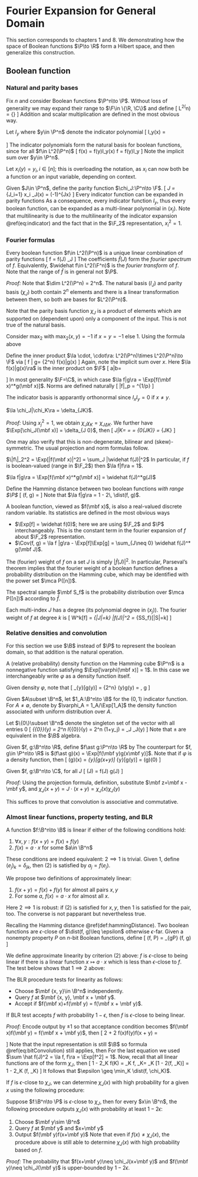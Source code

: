 # Fourier Expansion for General Domain {#Sec1}

This section corresponds to chapters $1$ and $8$. 
We demonstrating how the space of Boolean functions 
$\P\to \R$ form a Hilbert space, and then generalize this construction.

## Boolean function
### Natural and parity bases {-}
Fix $n$ and consider Boolean functions $\P^n\to \P$. 
Without loss of generality we may expand their range to $\F\in \{\R, \C\}$ 
and define 
\[ 
    L^2(\P^n) = \{\text{all functions $\P^n\to \F$}\}
\] 
Addition and scalar multiplication are defined in the most obvious way. 

::: {.definition name="natural basis of boolean functions"}
Let $I_y$ where $y\in \P^n$ denote the indicator polynomial 
\[ 
    I_y(x) = \begin{cases}
        1 & x = y \\ 0 & \text{else}
    \end{cases}
\] 
The indicator polynomials form the natural basis for boolean functions, 
since for all $f\in L^2(\P^n)$
\[ 
    f(x) = f(y)I_y(x) \implies f = f(y)I_y
\] 
Note the implicit sum over $y\in \P^n$. 
:::

Let $x_i(y) = y_i, i\in [n]$; this is overloading the notation, as 
$x_i$ can now both be a function or an input variable, depending on context.

::: {.definition name="parity function"}
Given $J\in \P^n$, define the parity function $\chi_J:\P^n\to \F$. 
\[ 
    \chi_J = \prod_{J_i=1} x_i \implies \chi_J(x) = (-1)^{J\cdot x}
\] 
Every indicator function can be expanded in parity functions 
\begin{equation}
   I_y = \prod_{i=1}^n \df{1+y_ix_i}{2} \impliedby (\exists i: x_i\neq y_i\implies I_y=0)
   (\#eq:indicator)
\end{equation}
As a consequence, every indicator function $I_y$, thus every 
boolean function, can be expanded as a 
multi-linear polynomial in $(x_j)$. Note that multilinearity is due 
to the multilinearity of the indicator expansion \@ref(eq:indicator) and the 
fact that in the $\F_2$ representation, $x_i^2=1$. 
:::

### Fourier formulas {-}
::: {.theorem name="fourier expansion of boolean functions"}
Every boolean function $f\in L^2(\P^n)$ is a unique linear combination of parity functions 
\[ 
    f = \widehat f(J) \chi_J 
\] 
The coefficients $\widehat f(J)$ form the _fourier spectrum_ of $f$. Equivalently, 
$\widehat f\in L^2(\F^n)$ is the _fourier transform_ of $f$. Note that the range of $\widehat f$ 
is in general not $\P$. 
:::
_Proof:_ Note that $\dim L^2(\P^n) = 2^n$. 
The natural basis $(I_J)$ and parity basis $(\chi_J)$ both contain $2^n$ 
elements and there is a linear transformation between them, so both are bases 
for $L^2(\P^n)$. 

::: {.remark name="product structure of fourier basis"}
Note that the parity basis function $\chi_J$ is a product of elements which are supported on 
(dependent upon) only a component of the input. This is not true of the natural basis. 
:::

::: {.definition name="natural and fourier expansions of max"}
Consider $\max_2$ with $\max_2(x, y)=-1$ if $x=y=-1$ else $1$. 
Using the formula above 
\begin{align}
    {\max}_2 
    &= I_{(1, 1)} + I_{(1, -1)} + I_{(-1, 1)} - I_{(-1, -1)}  \\ 
    &= \df 1 4 (1+x_1)(1+x_2) + \df 1 4 (1+x_1)(1-x_2) + \df 1 4 (1-x_1)(1+x_2) - \df 1 4 (1-x_1)(1-x_2) \\ 
    &= \cdots = \df 1 2 (1 + x_1 + x_2 - x_1x_2)
\end{align}
:::

::: {.definition name="inner product"}
Define the inner product $\la \cdot, \cdot\ra: L^2(\P^n)\times L^2(\P^n)\to \F$ via 
\[ 
    \la f | g\ra = \df 1 {2^n} \la f(x)|g(x)\ra 
\] 
Again, note the implicit sum over $x$. Here $\la f(x)|g(x)\ra$ is the inner product on $\F$ 
\[ 
    \la a|b\ra = \begin{cases}
        ab & \F=\R \\ 
        a^*b & \F=\C
    \end{cases}
\] 
In most generality $\F=\C$, in which case 
$\la f|g\ra = \Exp[f(\mbf x)^*g(\mbf x)]$. 
Norms are defined naturally 
\[ 
    \|f\|_p = \Exp[|f(\mbf x)|^{p}]^{1/p}
\] 
:::
The indicator basis is apparantly orthonormal since $I_xI_y=0$ if $x\neq y$. 

::: {.theorem name="orthonormality of fourier basis"}
$\la \chi_J|\chi_K\ra = \delta_{JK}$. 
:::
_Proof:_ Using $x_j^2=1$, we obtain $\chi_J\chi_K=\chi_{J\Delta K}$. 
We further have $\Exp[\chi_J(\mbf x)] = \delta_{J 0}$, then 
\[ 
    \la \chi_J|\chi_K\ra = \Exp[\chi_J(\mbf x)\chi_K(\mbf x)] = 
    \Exp[\chi_{J\Delta K}(\mbf x)] = \delta_{0(J\Delta K)} = \delta_{JK}
\] 

One may also verify that this is non-degenerate, bilinear and (skew)-symmetric. 
The usual projection and norm formulas follow. 

::: {.theorem name="Parseval's theorem"} 
$\|f\|_2^2 = \Exp[|f(\mbf x)|^2] = \sum_J |\widehat f(J)|^2$
In particular, if $f$ is boolean-valued (range in $\F_2$) then 
$\la f|f\ra = 1$. 
:::

::: {.theorem name="Plancherel's theorem"} 
$\la f|g\ra = \Exp[f(\mbf x)^*g(\mbf x)] = \widehat f(J)^*g(J)$
:::

::: {.definition #hammingDistance name="Hamming distance"}
Define the Hamming distance between two boolean functions _with range $\P$_ 
\[ 
    \dist(f, g) = \Pr[f(\mbf x)\neq g(\mbf x)]
\] 
Note that $\la f|g\ra = 1 - 2\, \dist(f, g)$. 
:::

::: {.definition name="boolean function statistics"}
A boolean function, viewed as $f(\mbf x)$, is also a real-valued discrete 
random variable. Its statistics are defined in the most obvious ways 

- $\Exp[f] = \widehat f(0)$; here we are using $\F_2$ and $\P$ interchangeably. 
    This is the constant term in the fourier expansion of $f$ about $\F_2$ representation. 
- $\Cov(f, g) = \la f |g\ra - \Exp[f]\Exp[g] = \sum_{J\neq 0} \widehat f(J)^* g(\mbf J)$. 
::: 

::: {.definition name="fourier weight, spectral sample, degree weight"}
The (fourier) weight of $f$ on a set $J$ is simply $|\widehat f(J)|^2$. 
In particular, Parseval's theorem implies that the fourier weight of a boolean function 
defines a probability distribution on the Hamming cube, which may be identified 
with the power set $\mca P([n])$. 

The spectral sample $\mbf S_f$ is the probability distribution over $\mca P([n])$ 
according to $\widehat f$. 

Each multi-index $J$ has a degree (its polynomial degree in $(x_j)$). 
The fourier weight of $f$ at degree $k$ is 
\[ 
    \mbf W^k[f] = \sum_{|J|=k} |\widehat f(J)|^2 = \Pr_{S\sim \mca S_f}[|S|=k]
\] 
:::

### Relative densities and convolution {-}
For this section we use $\B$ instead of $\P$ to represent the boolean 
domain, so that addition is the natural operation. 

::: {.definition name="density function"}
A (relative probability) density function on the Hamming cube $\P^n$ 
is a nonnegative function satisfying $\Exp[\varphi(\mbf x)] = 1$. 
In this case we interchangeably write $\varphi$ as a density function itself. 
:::
Given density $\varphi$, note that 
\[ 
    \Exp_{\mbf y\sim \varphi}[g(\mbf y)] = \df 1 {2^n} \varphi(y)g(y) 
    = \la \varphi, g\ra 
\] 

::: {.definition name="indicator function"}
Given $A\subset \B^n$, let $1_A:\B^n\to \B$ for the $(0, 1)$ indicator 
function. 
For $A\neq \emptyset$, denote by $\varphi_A = 1_A/\Exp[1_A]$ the 
density function associated with uniform distribution over $A$. 
:::

::: {.example name="singleton density"}
Let $\{0\}\subset \B^n$ denote the singleton set of the vector 
with all entries $0$
\[ 
    \varphi_{\{0\}}(y) 
    = 2^n I_{\{0\}}(y) = 2^n \prod (1+y_j) = \sum_J \chi_J(y)
\] 
Note that $\pm$ are equivalent in the $\B$ algebra. 
:::

::: {.definition name="convolution"}
Given $f, g:\B^n\to \R$, define $f\ast g:\P^n\to \R$ by 
\begin{equation}
    (f\ast g)(x) = \Exp[f(\mbf y)g(x\pm \mbf y)]
    (\#eq:bitConvolution)
\end{equation}
The counterpart for $f, g\in \P^n\to \R$ is 
$(f\ast g)(x) = \Exp[f(\mbf y)g(x\mbf y)]$. 
Note that if $\varphi$ is a density function, then 
\[ 
    (\varphi \ast g)(x) = \Exp_{y\sim \varphi}[g(x+\mbf y)] 
    \implies \Exp_{\mbf y\sim \varphi}[g(\mbf y)] = (\varphi \ast g)(0)
\] 
:::

::: {.theorem name="fourier theorem"} 
Given $f, g:\B^n\to \C$, for all $J$ 
\[ 
    \widehat{f\ast g}(J) = \widehat f(J) \widehat g(J)
\] 
:::
_Proof:_ Using the projection formula, definition, substitute 
$\mbf z=\mbf x - \mbf y$, and $\chi_J(x+y)=J\cdot (x+y) = \chi_J(x)\chi_J(y)$ 
\begin{align}
    \widehat{f\ast g}(J) 
    &= \Exp_{\mbf x}[(f\ast g)(\mbf x) \chi_J(\mbf x)] 
    = \Exp_{\mbf {x, y}}[f(\mbf y)g(\mbf x - \mbf y) \chi_J(\mbf x)] \\ 
    &= \Exp_{\mbf{x, z}}[f(\mbf y)g(\mbf z)\chi_J(\mbf z + \mbf y)] \\ 
    &= \Exp_{\mbf{x, z}}[f(\mbf y)\chi_J(\mbf y) f(\mbf z)\chi_J(\mbf z)] 
    = \widehat f(J)\widehat g(J)
\end{align}

This suffices to prove that convolution is associative and commutative. 


### Almost linear functions, property testing, and BLR {-}
::: {.definition name="(approximate) linearity of boolean functions"} 
A function $f:\B^n\to \B$ is linear if either of the following conditions hold: 

1. $\forall x, y: f(x+y) = f(x)+f(y)$ 
2. $f(x) = a\cdot x$ for some $a\in \B^n$ 

These conditions are indeed equivalent: $2\implies 1$ is trivial. Given $1$, 
define $(e_j)_k=\delta_{jk}$, then $(2)$ is satisfied by $a_j=f(e_j)$. 

We propose two definitions of approximately linear: 

1. $f(x+y)=f(x)+f(y)$ for almost all pairs $x, y$
2. For some $a$, $f(x)=a\cdot x$ for almost all $x$. 

Here $2\implies 1$ is robust: if $(2)$ is satisfied for $x, y$, then 
$1$ is satisfied for the pair, too. 
The converse is not papparant but nevertheless true. 
:::

::: {.definition name="closeness"}
Recalling the Hamming distance \@ref(def:hammingDistance). 
Two boolean functions are $\epsilon$-close of $\dist(f, g)\leq \epsilon$ 
otherwise $\epsilon$-far. Given a nonempty property $P$ on $n$-bit 
Boolean functions, define 
\[ 
    \dist(f, P) = \min_{g\in P} \dist(f, g)
\] 
:::

We define approximate linearity by criterion (2) above: $f$ is 
$\epsilon$-close to being linear if there is a linear function $x\mapsto a\cdot x$ 
which is less than $\epsilon$-close to $f$. 
The test below shows that $1\implies 2$ above: 

::: {.theorem name="BLR test"}
The BLR procedure tests for linearity as follows: 

- Choose $\mbf {x, y}\in \B^n$ independently. 
- Query $f$ at $\mbf {x, y}, \mbf x + \mbf y$. 
- Accept if $f(\mbf x)+f(\mbf y) = f(\mbf x + \mbf y)$. 

If BLR test accepts $f$ with probability $1-\epsilon$, then $f$ 
is $\epsilon$-close to being linear. 
:::
_Proof:_ Encode output by $\pm 1$ so that acceptance condition becomes 
$f(\mbf x)f(\mbf y) = f(\mbf x + \mbf y)$, then 
\[ 
    \df 1 2 + \df 1 2 f(\mbf x)f(\mbf y)f(\mbf x + \mbf y) 
    = \begin{cases}
        1 & f(\mbf x)f(\mbf y) = f(\mbf x + \mbf y) \\ 
        0 & \text{otherwise}
    \end{cases}
\] 
Note that the input representation is still $\B$ so formula 
\@ref(eq:bitConvolution) still applies, then 
\begin{align}
    1-\epsilon 
    &= \Pr(\text{accept}) 
    = \df 1 2 + \df 1 2 \Exp_{\mbf x}[f(\mbf x) \Exp_{\mbf y}[f(\mbf y)f(\mbf x + \mbf y)]] \\ 
    &= \df 1 2 + \df 1 2 \Exp_{\mbf x}[f(\mbf x) (f\ast f)(\mbf x)]  \\ 
    &= \df 1 2 + \df 1 2 \la f, f\ast f\ra = \df 1 2 + \df 1 2 \sum_J \hat f(J)^3 \\ 
    1 - 2\epsilon 
    &= \sum_J \hat f(J)^3 \leq [\max_K \hat f(K)] \sum_J \hat f(J)^2 = \max_K \hat f(K)
\end{align}
For the last equation we used $\sum \hat f(J)^2 = \la f, f\ra = \Exp[f^2] = 1$. 
Now, recall that all linear functions are of the form $\chi_J$, then 
\[ 
    1 - 2\epsilon \max_K \hat f(K) = \max_K \la f, \chi_K\ra = \max_K [1 - 2\dist(f, \chi_K)] 
    = 1 - 2\min_K \dist(f, \chi_K)
\] 
It follows that $\epsilon \geq \min_K \dist(f, \chi_K)$. 

If $f$ is $\epsilon$-close to $\chi_J$, we can determine $\chi_J(x)$ 
with high probability for a given $x$ using the following procedure: 

::: {.proposition name="local correctibility of linear functions"}
Suppose $f:\B^n\to \P$ is $\epsilon$-close to $\chi_J$, then 
for every $x\in \B^n$, the following procedure outputs $\chi_J(x)$ with 
probability at least $1-2\epsilon$: 

1. Choose $\mbf y\sim \B^n$ 
2. Query $f$ at $\mbf y$ and $x+\mbf y$ 
3. Output $f(\mbf y)f(x+\mbf y)$ 
Note that even if $f(x)\neq \chi_J(x)$, the procedure above is still able to 
determine $\chi_J(x)$ with high probability based on $f$. 
:::
_Proof:_ The probability that $f(x+\mbf y)\neq \chi_J(x+\mbf y)$ and 
$f(\mbf y)\neq \chi_J(\mbf y)$ is upper-bounded by $1-2\epsilon$. 